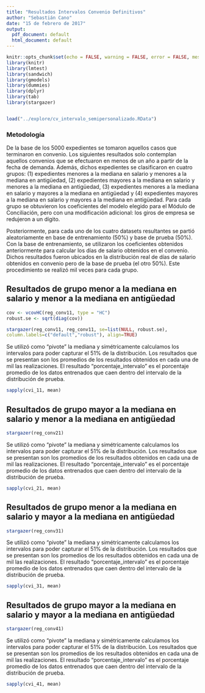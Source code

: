 ```yaml
---
title: "Resultados Intervalos Convenio Definitivos"
author: "Sebastián Cano"
date: "15 de febrero de 2017"
output:
  pdf_document: default
  html_document: default
---
```


```r
knitr::opts_chunk$set(echo = FALSE, warning = FALSE, error = FALSE, message = FALSE)
library(knitr)
library(lmtest)
library(sandwich)
library(gmodels)
library(dummies)
library(dplyr)
library(tab)
library(stargazer)


load("../explore/cv_intervalo_semipersonalizado.RData") 


```

### Metodología

De la base de los 5000 expedientes se tomaron aquellos casos que terminaron en convenio. Los siguientes resultados solo contemplan aquellos convenios que se efectuaron en menos de un año a partir de la fecha de demanda. Además, dichos expedientes se clasificaron en cuatro grupos: (1) expedientes menores a la mediana en salario y menores a la mediana en antigüedad, (2) expedientes mayores a la mediana en salario y menores a la mediana en antigüedad, (3) expedientes menores a la mediana en salario y mayores a la mediana en antigüedad y (4) expedientes mayores a la mediana en salario y mayores a la mediana en antigüedad. Para cada grupo se obtuvieron los coeficientes del modelo elegido para el Módulo de Conciliación, pero con una modificación adicional: los giros de empresa se redujeron a un dígito. 

Posteriormente, para cada uno de los cuatro datasets resultantes se partió aleatoriamente en base de entrenamiento (50%) y base de prueba (50%). Con la base de entrenamiento, se utilizaron los coeficientes obtenidos anteriormente para calcular los días de salario obtenidos en el convenio. Dichos resultados fueron ubicados en la distribución real de días de salario obtenidos en convenio pero de la base de prueba (el otro 50%). Este procedimiento se realizó mil veces para cada grupo. 

## Resultados de grupo menor a la mediana en salario y menor a la mediana en antigüedad
```r
cov <- vcovHC(reg_conv11, type = "HC")
robust.se <- sqrt(diag(cov))
```


```r
stargazer(reg_conv11, reg_conv11, se=list(NULL, robust.se),
column.labels=c("default","robust"), align=TRUE)
```


Se utilizó como "pivote" la mediana y simétricamente calculamos los intervalos para poder capturar el 51% de la distribución. Los resultados que se presentan son los promedios de los resultados obtenidos en cada una de mil las realizaciones. El resultado "porcentaje_intervalo" es el porcentaje promedio de los datos entrenados que caen dentro del intervalo de la distribución de prueba. 
```r
sapply(cvi_11, mean)
```

## Resultados de grupo mayor a la mediana en salario y menor a la mediana en antigüedad
```r
stargazer(reg_conv21)
```

Se utilizó como "pivote" la mediana y simétricamente calculamos los intervalos para poder capturar el 51% de la distribución. Los resultados que se presentan son los promedios de los resultados obtenidos en cada una de mil las realizaciones. El resultado "porcentaje_intervalo" es el porcentaje promedio de los datos entrenados que caen dentro del intervalo de la distribución de prueba. 
```r
sapply(cvi_21, mean)
```


## Resultados de grupo menor a la mediana en salario y mayor a la mediana en antigüedad
```r
stargazer(reg_conv31)
```

Se utilizó como "pivote" la mediana y simétricamente calculamos los intervalos para poder capturar el 51% de la distribución. Los resultados que se presentan son los promedios de los resultados obtenidos en cada una de mil las realizaciones. El resultado "porcentaje_intervalo" es el porcentaje promedio de los datos entrenados que caen dentro del intervalo de la distribución de prueba. 
```r
sapply(cvi_31, mean)
```


## Resultados de grupo mayor a la mediana en salario y mayor a la mediana en antigüedad
```r
stargazer(reg_conv41)
```


Se utilizó como "pivote" la mediana y simétricamente calculamos los intervalos para poder capturar el 51% de la distribución. Los resultados que se presentan son los promedios de los resultados obtenidos en cada una de mil las realizaciones. El resultado "porcentaje_intervalo" es el porcentaje promedio de los datos entrenados que caen dentro del intervalo de la distribución de prueba. 
```r
sapply(cvi_41, mean)
```